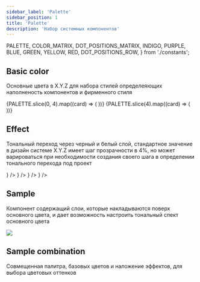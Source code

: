 ```yaml
---
sidebar_label: 'Palette'
sidebar_position: 1
title: 'Palette'
description: 'Набор системных компонентов'
---
```




  PALETTE,
  COLOR_MATRIX,
  DOT_POSITIONS_MATRIX,
  INDIGO,
  PURPLE,
  BLUE,
  GREEN,
  YELLOW,
  RED,
  DOT_POSITIONS_ROW,
} from './constants';



<headermeta
  title='Palette'
  description='Раздел включает в себя, набор системных компонентов, используемых для построения базовых компонентов дизайн-системы. Отношения между цветами и их свойствами для создания масштабируемой основы для цвета.'
  designer='Олег Астахов'
  developer='Кирилл Артуров'
  version='1.0'
  status='Work in progress'
  json='JSON'
  sass='SASS'
  bitbucketLink='https://google.com'
  figmaLink='https://google.com'
  jiraLink='https://google.com'
  headerImage={palletteImage}
/>

## Basic color

Основные цвета в X.Y.Z для набора стилей определеяющих наполненость компонентов и фирменного стиля

<docviewport codeBlock={CardSource}>
  <examples cols={2} mb={32}>
    {PALETTE.slice(0, 4).map((card) => (
      <example key={card.name} exampleCode={card.exampleCode}>
        <Card {...card} />
      </example>
    ))}
  </examples>
  <examples cols={4}>
    {PALETTE.slice(4).map((card) => (
      <example key={card.name} exampleCode={card.exampleCode}>
        <Card {...card} />
      </example>
    ))}
  </examples>
</docviewport>

<divider />

## Effect

Тональный переход через черный и белый слой, cтандартное значение в дизайн системе X.Y.Z имеет шаг прозрачности в 4%, но может варироваться при необходимости создания своего шага в определении тонального перехода под проект

<docviewport>
  <examples cols={1}>
    <example colorMode='dark' style={{ backgroundColor: 'var(--color-neutral-500)' }}>
      <Card
        title='white'
        colorMode='dark'
        subtitles={['color name: neutral-100', 'HEX: #ffffff']}
        valueComp={<Opacities color='#ffffff' />}
      />
    </example>
    <example colorMode='dark' style={{ backgroundColor: 'var(--color-neutral-500)' }}>
      <Card
        title='white overlay'
        colorMode='dark'
        subtitles={['color name: neutral-100', 'HEX: #ffffff']}
        valueComp={<Opacities color='#ffffff' blendMode='overlay' />}
      />
    </example>
    <example colorMode='dark' style={{ backgroundColor: 'var(--color-neutral-500)' }}>
      <Card
        title='black'
        colorMode='dark'
        subtitles={['color name: neutral-700', 'HEX: #0a0a0a']}
        valueComp={<Opacities color='#0a0a0a' />}
      />
    </example>
    <example colorMode='dark' style={{ backgroundColor: 'var(--color-neutral-500)' }}>
      <Card
        title='black overlay'
        colorMode='dark'
        subtitles={['color name: neutral-700', 'HEX: #0a0a0a']}
        valueComp={<Opacities color='#0a0a0a' blendMode='overlay' />}
      />
    </example>
  </examples>
</docviewport>

<divider />

## Sample

Компонент содержащий слои, которые накладываются поверх основного цвета, и дает возможность настроить тональный спект основного цвета

<docviewport>
  <img src={sampleCard} />
</docviewport>

<divider />

## Sample combination

Совмещенная палитра, базовых цветов и наложение эффектов, для выбора цветовых оттенков

<docviewport>
  <ColorMatrix colorMatrix={COLOR_MATRIX} dotsPositions={DOT_POSITIONS_MATRIX} mb={48} />
  <ColorMatrix colorMatrix={INDIGO} dotsPositions={DOT_POSITIONS_ROW} tileHeight={64} type='row' mb={48} />
  <ColorMatrix colorMatrix={PURPLE} dotsPositions={DOT_POSITIONS_ROW} tileHeight={64} type='row' mb={48} />
  <ColorMatrix colorMatrix={BLUE} dotsPositions={DOT_POSITIONS_ROW} tileHeight={64} type='row' mb={48} />
  <ColorMatrix colorMatrix={GREEN} dotsPositions={DOT_POSITIONS_ROW} tileHeight={64} type='row' mb={48} />
  <ColorMatrix colorMatrix={YELLOW} dotsPositions={DOT_POSITIONS_ROW} tileHeight={64} type='row' mb={48} />
  <ColorMatrix colorMatrix={RED} dotsPositions={DOT_POSITIONS_ROW} tileHeight={64} type='row' />
</docviewport>

<divider marginTop={128} marginBottom={0} />
